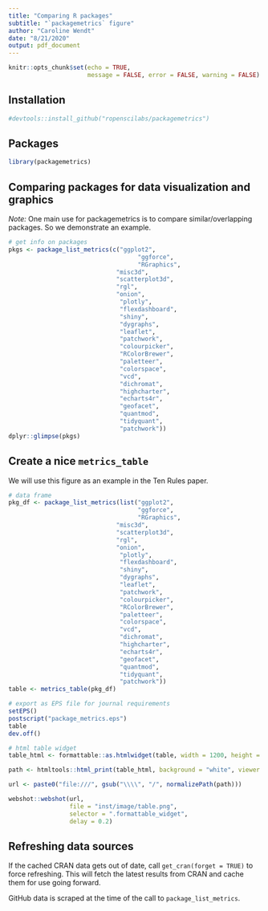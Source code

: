 ```yaml
---
title: "Comparing R packages"
subtitle: "`packagemetrics` figure"
author: "Caroline Wendt"
date: "8/21/2020"
output: pdf_document
---
```


```r
knitr::opts_chunk$set(echo = TRUE, 
                      message = FALSE, error = FALSE, warning = FALSE)
```

## Installation
```r
#devtools::install_github("ropenscilabs/packagemetrics")
```

## Packages
```r
library(packagemetrics)
```

## Comparing packages for data visualization and graphics
*Note:* One main use for packagemetrics is to compare similar/overlapping packages. So we demonstrate an example.

```r
# get info on packages
pkgs <- package_list_metrics(c("ggplot2",
                                    "ggforce",
                                    "RGraphics",
                              "misc3d",
                              "scatterplot3d",
                              "rgl",
                              "onion",
                               "plotly", 
                               "flexdashboard",
                               "shiny",
                               "dygraphs", 
                               "leaflet", 
                               "patchwork",
                               "colourpicker",
                               "RColorBrewer",
                               "paletteer",
                               "colorspace",
                               "vcd",
                               "dichromat",
                               "highcharter",
                               "echarts4r",
                               "geofacet",
                               "quantmod",
                               "tidyquant",
                               "patchwork"))
dplyr::glimpse(pkgs)
```

## Create a nice `metrics_table`

We will use this figure as an example in the Ten Rules paper.

```r
# data frame
pkg_df <- package_list_metrics(list("ggplot2",
                                    "ggforce",
                                    "RGraphics",
                              "misc3d",
                              "scatterplot3d",
                              "rgl",
                              "onion",
                               "plotly", 
                               "flexdashboard",
                               "shiny",
                               "dygraphs", 
                               "leaflet", 
                               "patchwork",
                               "colourpicker",
                               "RColorBrewer",
                               "paletteer",
                               "colorspace",
                               "vcd",
                               "dichromat",
                               "highcharter",
                               "echarts4r",
                               "geofacet",
                               "quantmod",
                               "tidyquant",
                               "patchwork")) 
table <- metrics_table(pkg_df)
```

```r
# export as EPS file for journal requirements
setEPS()
postscript("package_metrics.eps")
table
dev.off()
```

```r
# html table widget
table_html <- formattable::as.htmlwidget(table, width = 1200, height = NULL)

path <- htmltools::html_print(table_html, background = "white", viewer = NULL)

url <- paste0("file:///", gsub("\\\\", "/", normalizePath(path)))

webshot::webshot(url,
                 file = "inst/image/table.png",
                 selector = ".formattable_widget",
                 delay = 0.2)
```

## Refreshing data sources

If the cached CRAN data gets out of date, call `get_cran(forget = TRUE)` to force refreshing.  This will fetch the latest results from CRAN and cache them for use going forward.

GitHub data is scraped at the time of the call to `package_list_metrics`.
